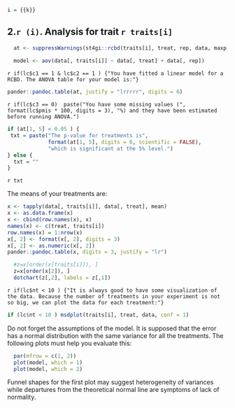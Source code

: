 ```r
i = {{k}}
```

## 2.`r (i)`. Analysis for trait `r traits[i]`

```r
  at <- suppressWarnings(st4gi::rcbd(traits[i], treat, rep, data, maxp))  
  
  model <- aov(data[, traits[i]] ~ data[, treat] + data[, rep])

```

`r if(lc$c1 == 1 & lc$c2 == 1 ) {"You have fitted a linear model for a RCBD. The ANOVA table for your model is:"}`

```r
pander::pandoc.table(at, justify = "lrrrrr", digits = 6)
```

`r if(lc$c3 == 0)  paste("You have some missing values (", format(lc$pmis * 100, digits = 3), "%) and they have been estimated before running ANOVA.")`

```r
if (at[1, 5] < 0.05 ) {
 txt = paste("The p-value for treatments is",
             format(at[1, 5], digits = 6, scientific = FALSE),
             "which is significant at the 5% level.")  
} else {
  txt = ""
}

```

`r txt`

The means of your treatments are:
```r

x <- tapply(data[, traits[i]], data[, treat], mean)
x <- as.data.frame(x)
x <- cbind(row.names(x), x)
names(x) <- c(treat, traits[i])
row.names(x) = 1:nrow(x)
x[, 2] <- format(x[, 2], digits = 3)
x[, 2] <- as.numeric(x[, 2])
pander::pandoc.table(x, digits = 3, justify = "lr")

```

```r

  #z=x[order(x[traits[i]]), ]
  z=x[order(x[2]), ]
  dotchart(z[,2], labels = z[,1])

```

`r if(lc$nt < 10 ) {"It is always good to have some visualization of the data. Because the number of treatments in your experiment is not so big, we can plot the data for each treatment:"}`

```r
if (lc$nt < 10 ) msdplot(traits[i], treat, data, conf = 1)
```


Do not forget the assumptions of the model. It is supposed that the error has a normal distribution with the same variance for all the treatments. The following plots must help you evaluate this:

```r

  par(mfrow = c(1, 2))
  plot(model, which = 1)
  plot(model, which = 2)

```

Funnel shapes for the first plot may suggest heterogeneity of variances while departures from the theoretical normal line are symptoms of lack of normality.
